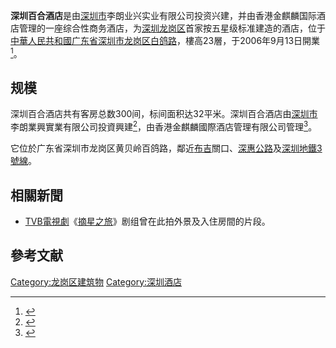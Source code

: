 '''深圳百合酒店'''是由[[深圳市|深圳市]]李朗业兴实业有限公司投资兴建，并由香港金麒麟国际酒店管理的一座综合性商务酒店，为[[深圳|深圳]][[龙岗区|龙岗区]]首家按五星级标准建造的酒店，位于[[中華人民共和國|中華人民共和國]][[广东省|广东省]][[深圳市|深圳市]][[龙岗区|龙岗区]][[白鸽路|白鸽路]]，樓高23層，于2006年9月13日開業<ref>{{Cite book|title=中国室内设计年刊 第8期 方案篇 NO.8 Planning chapter|last=饶良修主编|first=|publisher=武汉：华中科技大学出版社|year=2005年10月|isbn=7-5609-3521-4|location=|pages=101-103}}</ref>。

== 规模 ==
深圳百合酒店共有客房总数300间，标间面积达32平米。深圳百合酒店由[[深圳市|深圳市]]李朗業興實業有限公司投資興建<ref>{{Cite book|title=新编酒店常用文书写作大全|last=张浩编著|first=|publisher=北京：蓝天出版社|year=2007|isbn=7-80158-919-X|location=|pages=120}}</ref>，由香港金麒麟國際酒店管理有限公司管理<ref>{{Cite book|title=中国杰出室内设计师 2 中国室内设计大奖赛1998-2008|last=中国建筑学会室内设计分会|first=|publisher=武汉：华中科技大学出版社|year=2007年11月|isbn=7-5609-4277-6|location=|pages=1-3}}</ref>。 

它位於广东省深圳市龙岗区黄贝岭百鸽路，鄰近[[布吉街道|布吉]]關口、[[深惠公路|深惠公路]]及[[深圳地鐵|深圳地鐵]][[深圳地鐵3號線|3號線]]。

== 相關新聞 ==
*[[TVB|TVB]][[電視劇|電視劇]]《[[摘星之旅|摘星之旅]]》剧组曾在此拍外景及入住房間的片段。

==參考文献==
{{reflist}}

[[Category:龙岗区建筑物|Category:龙岗区建筑物]]
[[Category:深圳酒店|Category:深圳酒店]]